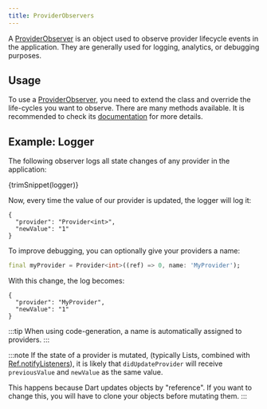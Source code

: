 ```yaml
---
title: ProviderObservers
---
```


A [ProviderObserver] is an object used to observe provider lifecycle events in the application.
They are generally used for logging, analytics, or debugging purposes. 

## Usage

To use a [ProviderObserver], you need to extend the class and override the life-cycles you want to observe.
There are many methods available. It is recommended to check its [documentation][ProviderObserver] for more details.

## Example: Logger

The following observer logs all state changes of any provider in the application:

<CodeBlock>{trimSnippet(logger)}</CodeBlock>

Now, every time the value of our provider is updated, the logger will log it:

```
{
  "provider": "Provider<int>",
  "newValue": "1"
}
```

To improve debugging, you can optionally give your providers a name:  
```dart
final myProvider = Provider<int>((ref) => 0, name: 'MyProvider');
```

With this change, the log becomes:
```
{
  "provider": "MyProvider",
  "newValue": "1"
}
```

:::tip
When using code-generation, a name is automatically assigned to providers.
:::


:::note
If the state of a provider is mutated, (typically Lists, combined with [Ref.notifyListeners]),
it is likely that `didUpdateProvider` will receive `previousValue` and `newValue` as the same value.

This happens because Dart updates objects by "reference".
If you want to change this, you will have to clone your objects before mutating them.
:::




[ProviderContainer]: https://pub.dev/documentation/hooks_riverpod/3.0.0-dev.16/hooks_riverpod/ProviderContainer-class.html
[ProviderScope]: https://pub.dev/documentation/hooks_riverpod/3.0.0-dev.16/hooks_riverpod/ProviderScope-class.html
[ProviderObserver]: https://pub.dev/documentation/hooks_riverpod/3.0.0-dev.16/hooks_riverpod/ProviderObserver-class.html
[Ref.notifyListeners]: https://pub.dev/documentation/hooks_riverpod/3.0.0-dev.16/hooks_riverpod/Ref/notifyListeners.html